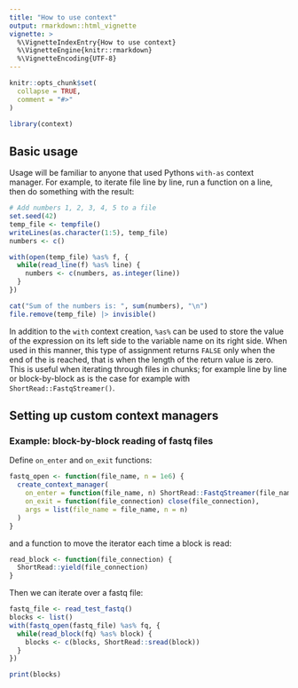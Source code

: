 ```yaml
---
title: "How to use context"
output: rmarkdown::html_vignette
vignette: >
  %\VignetteIndexEntry{How to use context}
  %\VignetteEngine{knitr::rmarkdown}
  %\VignetteEncoding{UTF-8}
---
```


```r
knitr::opts_chunk$set(
  collapse = TRUE,
  comment = "#>"
)
```

```r
library(context)
```

## Basic usage

Usage will be familiar to anyone that used Pythons `with-as` context manager.
For example, to iterate file line by line, run a function on a line, then do
something with the result:

```r

# Add numbers 1, 2, 3, 4, 5 to a file
set.seed(42)
temp_file <- tempfile()
writeLines(as.character(1:5), temp_file)
numbers <- c()

with(open(temp_file) %as% f, {
  while(read_line(f) %as% line) {
    numbers <- c(numbers, as.integer(line))
  }
})

cat("Sum of the numbers is: ", sum(numbers), "\n")
file.remove(temp_file) |> invisible()

```

In addition to the `with` context creation, `%as%` can be used to store the
value of the expression on its left side to the variable name on its right side.
When used in this manner, this type of assignment returns `FALSE` only when the
end of the is reached, that is when the length of the return value is zero. This
is useful when iterating through files in chunks; for example line by line or
block-by-block as is the case for example with `ShortRead::FastqStreamer()`.

## Setting up custom context managers

### Example: block-by-block reading of fastq files

Define `on_enter` and `on_exit` functions:

```r
fastq_open <- function(file_name, n = 1e6) {
  create_context_manager(
    on_enter = function(file_name, n) ShortRead::FastqStreamer(file_name, n),
    on_exit = function(file_connection) close(file_connection),
    args = list(file_name = file_name, n = n)
  )
}
```

and a function to move the iterator each time a block is read:

```r
read_block <- function(file_connection) {
  ShortRead::yield(file_connection)
}
```

Then we can iterate over a fastq file:
```r
fastq_file <- read_test_fastq()
blocks <- list()
with(fastq_open(fastq_file) %as% fq, {
  while(read_block(fq) %as% block) {
    blocks <- c(blocks, ShortRead::sread(block))
  }
})

print(blocks)

```

